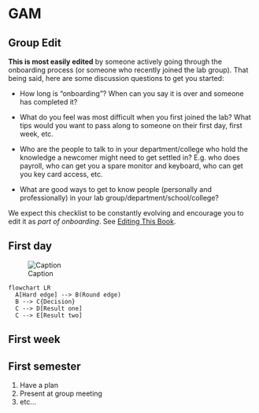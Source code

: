 # GAM

::: callout-important
## Group Edit

**This is most easily edited** by someone actively going through the onboarding process (or someone who recently joined the lab group). That being said, here are some discussion questions to get you started:

-   How long is "onboarding"? When can you say it is over and someone has completed it?

-   What do you feel was most difficult when you first joined the lab? What tips would you want to pass along to someone on their first day, first week, etc.

-   Who are the people to talk to in your department/college who hold the knowledge a newcomer might need to get settled in? E.g. who does payroll, who can get you a spare monitor and keyboard, who can get you key card access, etc.

-   What are good ways to get to know people (personally and professionally) in your lab group/department/school/college?
:::

::: callout-note
We expect this checklist to be constantly evolving and encourage you to edit it as *part of onboarding*. See [Editing This Book](contributing.qmd).
:::

## First day

![Caption](fig/mse.png)

```mermaid
flowchart LR
  A[Hard edge] --> B(Round edge)
  B --> C{Decision}
  C --> D[Result one]
  C --> E[Result two]
```

## First week

## First semester

1.  Have a plan
2.  Present at group meeting
3.  etc...
